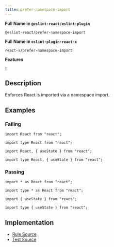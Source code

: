 ```yaml
---
title: prefer-namespace-import
---
```


**Full Name in `@eslint-react/eslint-plugin`**

```plain copy
@eslint-react/prefer-namespace-import
```

**Full Name in `eslint-plugin-react-x`**

```plain copy
react-x/prefer-namespace-import
```

**Features**

`🔧`

## Description

Enforces React is imported via a namespace import.

## Examples

### Failing

```tsx
import React from "react";

import type React from "react";

import React, { useState } from "react";

import type React, { useState } from "react";
```

### Passing

```tsx
import * as React from "react";

import type * as React from "react";

import { useState } from "react";

import type { useState } from "react";
```

## Implementation

- [Rule Source](https://github.com/Rel1cx/eslint-react/tree/main/packages/plugins/eslint-plugin-react-x/src/rules/prefer-namespace-import.ts)
- [Test Source](https://github.com/Rel1cx/eslint-react/tree/main/packages/plugins/eslint-plugin-react-x/src/rules/prefer-namespace-import.spec.ts)
